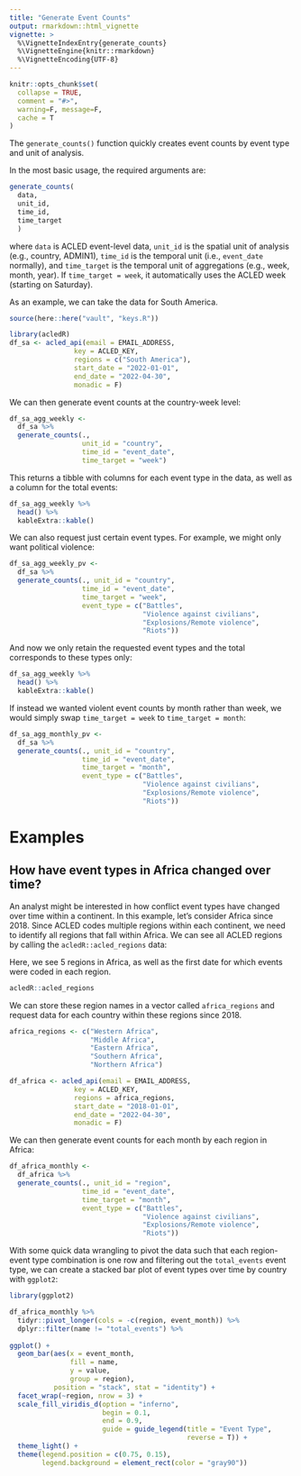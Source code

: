 ```yaml
---
title: "Generate Event Counts"
output: rmarkdown::html_vignette
vignette: >
  %\VignetteIndexEntry{generate_counts}
  %\VignetteEngine{knitr::rmarkdown}
  %\VignetteEncoding{UTF-8}
---
```


```r
knitr::opts_chunk$set(
  collapse = TRUE,
  comment = "#>",
  warning=F, message=F,
  cache = T
)
```



The `generate_counts()` function quickly creates event counts by event type and unit of analysis. 

In the most basic usage, the required arguments are:

```r
generate_counts(
  data,
  unit_id,
  time_id,
  time_target
  )
```
where `data` is ACLED event-level data, `unit_id` is the spatial unit of analysis (e.g., country, ADMIN1), `time_id` is the temporal unit (i.e., `event_date` normally), and `time_target` is the temporal unit of aggregations (e.g., week, month, year). If `time_target = week`, it automatically uses the ACLED week (starting on Saturday).

As an example, we can take the data for South America.

```r
source(here::here("vault", "keys.R"))
```


```r
library(acledR)
df_sa <- acled_api(email = EMAIL_ADDRESS,
                key = ACLED_KEY,
                regions = c("South America"),
                start_date = "2022-01-01",
                end_date = "2022-04-30",
                monadic = F)
```

We can then generate event counts at the country-week level:
```r
df_sa_agg_weekly <-
  df_sa %>% 
  generate_counts(., 
                  unit_id = "country", 
                  time_id = "event_date",
                  time_target = "week")
```

This returns a tibble with columns for each event type in the data, as well as a column for the total events:
```r
df_sa_agg_weekly %>% 
  head() %>% 
  kableExtra::kable()
```


We can also request just certain event types. For example, we might only want political violence:
```r
df_sa_agg_weekly_pv <-
  df_sa %>% 
  generate_counts(., unit_id = "country", 
                  time_id = "event_date",
                  time_target = "week",
                  event_type = c("Battles", 
                                 "Violence against civilians", 
                                 "Explosions/Remote violence", 
                                 "Riots"))
```

And now we only retain the requested event types and the total corresponds to these types only:
```r
df_sa_agg_weekly %>% 
  head() %>% 
  kableExtra::kable()
```


If instead we wanted violent event counts by month rather than week, we would simply swap `time_target = week` to `time_target = month`:
```r
df_sa_agg_monthly_pv <-
  df_sa %>% 
  generate_counts(., unit_id = "country", 
                  time_id = "event_date",
                  time_target = "month",
                  event_type = c("Battles", 
                                 "Violence against civilians", 
                                 "Explosions/Remote violence", 
                                 "Riots"))
```


# Examples

## How have event types in Africa changed over time?

An analyst might be interested in how conflict event types have changed over time within a continent. In this example, let's consider Africa since 2018. Since ACLED codes multiple regions within each continent, we need to identify all regions that fall within Africa. We can see all ACLED regions by calling the `acledR::acled_regions` data:


Here, we see 5 regions in Africa, as well as the first date for which events were coded in each region. 

```r
acledR::acled_regions
```

We can store these region names in a vector called `africa_regions` and request data for each country within these regions since 2018.
```r
africa_regions <- c("Western Africa", 
                    "Middle Africa", 
                    "Eastern Africa", 
                    "Southern Africa",
                    "Northern Africa")

df_africa <- acled_api(email = EMAIL_ADDRESS,
                key = ACLED_KEY,
                regions = africa_regions,
                start_date = "2018-01-01",
                end_date = "2022-04-30",
                monadic = F)
```

We can then generate event counts for each month by each region in Africa:
```r
df_africa_monthly <-
  df_africa %>% 
  generate_counts(., unit_id = "region", 
                  time_id = "event_date",
                  time_target = "month",
                  event_type = c("Battles", 
                                 "Violence against civilians", 
                                 "Explosions/Remote violence", 
                                 "Riots"))
```


With some quick data wrangling to pivot the data such that each region-event type combination is one row and filtering out the `total_events` event type, we can create a stacked bar plot of event types over time by country with `ggplot2`:

```r
library(ggplot2)

df_africa_monthly %>% 
  tidyr::pivot_longer(cols = -c(region, event_month)) %>% 
  dplyr::filter(name != "total_events") %>% 
  
ggplot() +
  geom_bar(aes(x = event_month, 
               fill = name,
               y = value,
               group = region),
           position = "stack", stat = "identity") +
  facet_wrap(~region, nrow = 3) +
  scale_fill_viridis_d(option = "inferno", 
                       begin = 0.1,
                       end = 0.9,
                       guide = guide_legend(title = "Event Type",
                                            reverse = T)) +
  theme_light() +
  theme(legend.position = c(0.75, 0.15),
        legend.background = element_rect(color = "gray90"))



```




